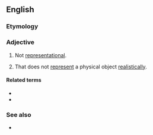 {{also|non-representational}}

==English==

===Etymology===
{{prefix|non|representational|lang=en}}

===Adjective===
{{en-adj|-}}

# Not [[representational]].
# {{lb|en|arts}} That does not [[represent]] a physical object [[realistically]].

====Related terms====
* {{l|en|nonrepresentationality}}
* {{l|en|nonrepresentationally}}

===See also===
* {{l|en|abstract}}